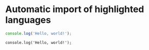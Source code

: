 # Automatic import of highlighted languages

```js
console.log('Hello, world!');
```

```rspress
console.log('Hello, world!');
```
